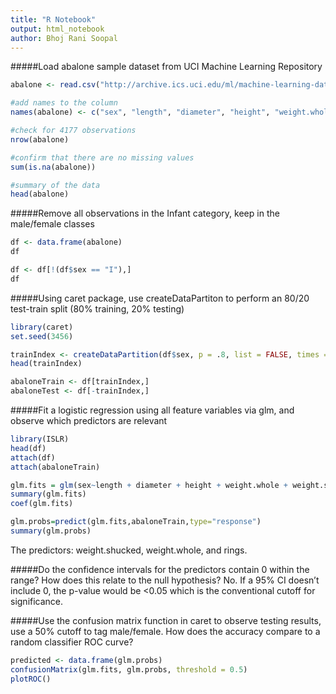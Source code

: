 ```yaml
---
title: "R Notebook"
output: html_notebook
author: Bhoj Rani Soopal 
---
```


#####Load abalone sample dataset from UCI Machine Learning Repository 

```r
abalone <- read.csv("http://archive.ics.uci.edu/ml/machine-learning-databases/abalone/abalone.data", header=FALSE)

#add names to the column 
names(abalone) <- c("sex", "length", "diameter", "height", "weight.whole","weight.shucked", "weight.viscera", "weight.shell", "rings")

#check for 4177 observations 
nrow(abalone)

#confirm that there are no missing values 
sum(is.na(abalone)) 

#summary of the data 
head(abalone)
```

#####Remove all observations in the Infant category, keep in the male/female classes 

```r

df <- data.frame(abalone)
df

df <- df[!(df$sex == "I"),]
df
```

#####Using caret package, use createDataPartiton to perform an 80/20 test-train split (80% training, 20% testing)

```r
library(caret)
set.seed(3456)

trainIndex <- createDataPartition(df$sex, p = .8, list = FALSE, times = 1)
head(trainIndex)

abaloneTrain <- df[trainIndex,]
abaloneTest <- df[-trainIndex,]

```

#####Fit a logistic regression using all feature variables via glm, and observe which predictors are relevant 

```r
library(ISLR)
head(df)
attach(df)
attach(abaloneTrain)

glm.fits = glm(sex~length + diameter + height + weight.whole + weight.shucked + weight.viscera + weight.shell + rings, data=df, family=binomial(link="logit"))
summary(glm.fits)
coef(glm.fits)

glm.probs=predict(glm.fits,abaloneTrain,type="response")
summary(glm.probs)
```

The predictors: weight.shucked, weight.whole, and rings. 

#####Do the confidence intervals for the predictors contain 0 within the range? How does this relate to the null hypothesis? 
No. If a 95% CI doesn't include 0, the p-value would be <0.05 which is the conventional cutoff for significance. 

#####Use the confusion matrix function in caret to observe testing results, use a 50% cutoff to tag male/female. How does the accuracy compare to a random classifier ROC curve? 

```r
predicted <- data.frame(glm.probs)
confusionMatrix(glm.fits, glm.probs, threshold = 0.5)
plotROC()
```



